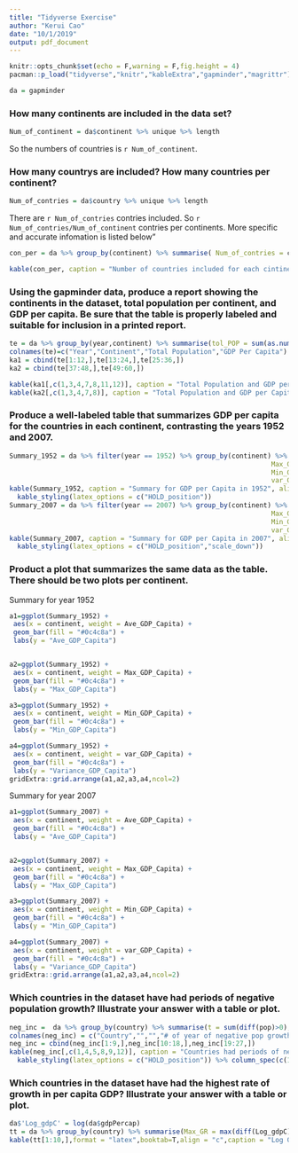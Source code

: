 ```yaml
---
title: "Tidyverse Exercise"
author: "Kerui Cao"
date: "10/1/2019"
output: pdf_document
---
```


```r
knitr::opts_chunk$set(echo = F,warning = F,fig.height = 4)
pacman::p_load("tidyverse","knitr","kableExtra","gapminder","magrittr")
```
```r
da = gapminder
```

### How many continents are included in the data set?  

```r
Num_of_continent = da$continent %>% unique %>% length
```

\qquad So the numbers of countries is `r Num_of_continent`.  

### How many countrys are included? How many countries per continent?  

```r
Num_of_contries = da$country %>% unique %>% length
```

\qquad There are `r Num_of_contries` contries included. So `r Num_of_contries/Num_of_continent` contries per continents. More specific and accurate infomation is listed below"  
  

```r
con_per = da %>% group_by(continent) %>% summarise( Num_of_contries = country %>% unique %>% length) %>% arrange(Num_of_contries , continent)
```


```r
kable(con_per, caption = "Number of countries included for each cintinents", align = "c", booktab =T, format = "latex",longtable = T) %>% kable_styling(latex_options = "hold_position")
```

### Using the gapminder data, produce a report showing the continents in the dataset, total population per continent, and GDP per capita. Be sure that the table is properly labeled and suitable for inclusion in a printed report.  

```r
te = da %>% group_by(year,continent) %>% summarise(tol_POP = sum(as.numeric(pop)),GDP_perCap = sum(pop*gdpPercap)/tol_POP) %>% arrange(continent)
colnames(te)=c("Year","Continent","Total Population","GDP Per Capita")
ka1 = cbind(te[1:12,],te[13:24,],te[25:36,])
ka2 = cbind(te[37:48,],te[49:60,])

kable(ka1[,c(1,3,4,7,8,11,12)], caption = "Total Population and GDP per Capita", align = "c", booktab =T,format = "latex") %>% kable_styling(latex_options = c("HOLD_position","scale_down")) %>% add_header_above(c("Year"=1,"Africa"=2,"American"=2,"Asia"=2))
kable(ka2[,c(1,3,4,7,8)], caption = "Total Population and GDP per Capita", align = "c", booktab =T,format = "latex") %>% kable_styling(latex_options = c("HOLD_position")) %>% add_header_above(c("Year"=1,"Europe"=2,"Oceania"=2))
```

### Produce a well-labeled table that summarizes GDP per capita for the countries in each continent, contrasting the years 1952 and 2007.  

```r
Summary_1952 = da %>% filter(year == 1952) %>% group_by(continent) %>% summarise(Ave_GDP_Capita = mean(gdpPercap), 
                                                                  Max_GDP_Capita = max(gdpPercap),
                                                                  Min_GDP_Capita = min(gdpPercap),
                                                                  var_GDP_Capita = var(gdpPercap)) %>% arrange(Ave_GDP_Capita)
kable(Summary_1952, caption = "Summary for GDP per Capita in 1952", align = "c", booktab =T, format = "latex") %>% 
  kable_styling(latex_options = c("HOLD_position"))
Summary_2007 = da %>% filter(year == 2007) %>% group_by(continent) %>% summarise(Ave_GDP_Capita = mean(gdpPercap), 
                                                                  Max_GDP_Capita = max(gdpPercap),
                                                                  Min_GDP_Capita = min(gdpPercap),
                                                                  var_GDP_Capita = var(gdpPercap)) %>% arrange(Ave_GDP_Capita)
kable(Summary_2007, caption = "Summary for GDP per Capita in 2007", align = "c", booktab =T, format = "latex") %>% 
  kable_styling(latex_options = c("HOLD_position","scale_down"))
```

### Product a plot that summarizes the same data as the table. There should be two plots per continent. 

\qquad Summary for year 1952  

```r
a1=ggplot(Summary_1952) +
 aes(x = continent, weight = Ave_GDP_Capita) +
 geom_bar(fill = "#0c4c8a") +
 labs(y = "Ave_GDP_Capita")


a2=ggplot(Summary_1952) +
 aes(x = continent, weight = Max_GDP_Capita) +
 geom_bar(fill = "#0c4c8a") +
 labs(y = "Max_GDP_Capita")

a3=ggplot(Summary_1952) +
 aes(x = continent, weight = Min_GDP_Capita) +
 geom_bar(fill = "#0c4c8a") +
 labs(y = "Min_GDP_Capita")

a4=ggplot(Summary_1952) +
 aes(x = continent, weight = var_GDP_Capita) +
 geom_bar(fill = "#0c4c8a") +
 labs(y = "Variance_GDP_Capita")
gridExtra::grid.arrange(a1,a2,a3,a4,ncol=2)
```

\qquad Summary for year 2007  

```r
a1=ggplot(Summary_2007) +
 aes(x = continent, weight = Ave_GDP_Capita) +
 geom_bar(fill = "#0c4c8a") +
 labs(y = "Ave_GDP_Capita")


a2=ggplot(Summary_2007) +
 aes(x = continent, weight = Max_GDP_Capita) +
 geom_bar(fill = "#0c4c8a") +
 labs(y = "Max_GDP_Capita")

a3=ggplot(Summary_2007) +
 aes(x = continent, weight = Min_GDP_Capita) +
 geom_bar(fill = "#0c4c8a") +
 labs(y = "Min_GDP_Capita")

a4=ggplot(Summary_2007) +
 aes(x = continent, weight = var_GDP_Capita) +
 geom_bar(fill = "#0c4c8a") +
 labs(y = "Variance_GDP_Capita")
gridExtra::grid.arrange(a1,a2,a3,a4,ncol=2)

```

### Which countries in the dataset have had periods of negative population growth? Illustrate your answer with a table or plot.  

```r
neg_inc =  da %>% group_by(country) %>% summarise(t = sum(diff(pop)>0), l = length(pop), n = 11-t) %>% filter(t<11) %>% arrange(n)
colnames(neg_inc) = c("Country","","","# of year of negative pop growth")
neg_inc = cbind(neg_inc[1:9,],neg_inc[10:18,],neg_inc[19:27,])
kable(neg_inc[,c(1,4,5,8,9,12)], caption = "Countries had periods of negative population growth", align = "c", booktab =T, format = "latex") %>%
  kable_styling(latex_options = c("HOLD_position")) %>% column_spec(c(1,2,3,4,5,6),width = "7em")
```

### Which countries in the dataset have had the highest rate of growth in per capita GDP? Illustrate your answer with a table or plot.

```r
da$'Log_gdpC' = log(da$gdpPercap)
tt = da %>% group_by(country) %>% summarise(Max_GR = max(diff(Log_gdpC))) %>% arrange(desc(Max_GR))
kable(tt[1:10,],format = "latex",booktab=T,align = "c",caption = "Log Growth Rate") %>% kable_styling(latex_options = "HOLD_position")
```

